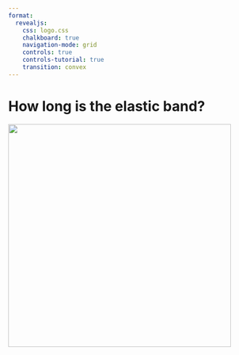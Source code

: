 ```yaml
---
format:
  revealjs:
    css: logo.css
    chalkboard: true
    navigation-mode: grid
    controls: true
    controls-tutorial: true
    transition: convex
---
```


# How long is the elastic band?

![](elastic-band-length.svg){fig-align="left" width=450}

